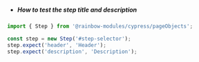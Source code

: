 -   ##### How to test the step title and description

```js
import { Step } from '@rainbow-modules/cypress/pageObjects';

const step = new Step('#step-selector');
step.expect('header', 'Header');
step.expect('description', 'Description');
```
